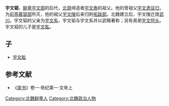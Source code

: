 '''宇文韬'''，[[鲜卑|鲜卑]][[宇文部|宇文部]]的后代，[[北周|北周]]缔造者[[宇文泰|宇文泰]]的祖父。他的曾祖父[[宇文逸豆归|宇文逸豆归]]，为[[前燕|前燕]][[慕容部|慕容部]]所灭，他的祖父[[宇文陵|宇文陵]]后来归附[[拓跋部|拓跋部]]。北魏建立后，宇文陵迁居[[武川|武川]]。宇文韬的父亲为[[宇文系|宇文系]]，宇文韬与宇文系并以武略著称；另有弟弟[[宇文阿头|宇文阿头]]。宇文韬的儿子是[[宇文肱|宇文肱]]。

==子==
*[[宇文肱|宇文肱]]

==参考文献==
*《[[周书|周书]]》卷一·帝纪第一·文帝上

[[Category:北魏鲜卑人|Category:北魏鲜卑人]]
[[Category:北魏政治人物|Category:北魏政治人物]]